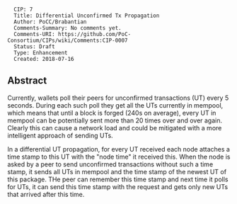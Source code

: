 <pre>
  CIP: 7
  Title: Differential Unconfirmed Tx Propagation
  Author: PoCC/Brabantian
  Comments-Summary: No comments yet.
  Comments-URI: https://github.com/PoC-Consortium/CIPs/wiki/Comments:CIP-0007
  Status: Draft
  Type: Enhancement
  Created: 2018-07-16
</pre>

==Abstract==

Currently, wallets poll their peers for unconfirmed transactions (UT)
every 5 seconds. During each such poll they get all the UTs currently
in mempool, which means that until a block is forged (240s on
average), every UT in mempool can be potentially sent more than 20
times over and over again. Clearly this can cause a network load and
could be mitigated with a more intelligent approach of sending UTs.

In a differential UT propagation, for every UT received each node
attaches a time stamp to this UT with the "node time" it received
this. When the node is asked by a peer to send unconfirmed
transactions without such a time stamp, it sends all UTs in mempool
and the time stamp of the newest UT of this package. THe peer can
remember this time stamp and next time it polls for UTs, it can send
this time stamp with the request and gets only new UTs that arrived
after this time.
